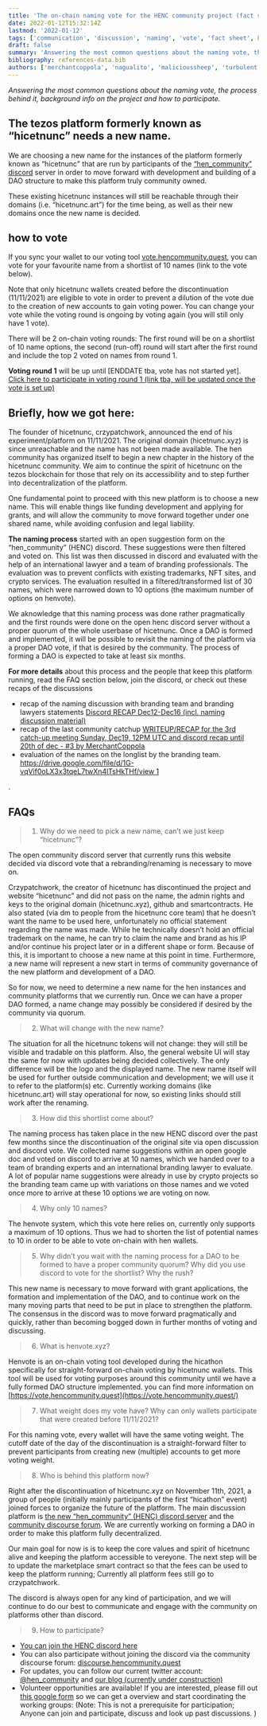 ```yaml
---
title: 'The on-chain naming vote for the HENC community project (fact sheet)'
date: 2022-01-12T15:32:14Z
lastmod: '2022-01-12'
tags: ['communication', 'discussion', 'naming', 'vote', 'fact sheet', FAQ]
draft: false
summary: 'Answering the most common questions about the naming vote, the process behind it, background info on the project and how to participate.'
bibliography: references-data.bib
authors: ['merchantcoppola', 'nagualito', 'malicioussheep', 'turbulent determinism', 'open document']
---
```


_Answering the most common questions about the naming vote, the process behind it, background info on the project and how to participate._

## The tezos platform formerly known as “hicetnunc” needs a new name.

We are choosing a new name for the instances of the platform formerly known as “hicetnunc" that are run by participants of the [“hen_community” discord](https://discord.gg/mzmesqw4) server in order to move forward with development and building of a DAO structure to make this platform truly community owned.

These existing hicetnunc instances will still be reachable through their domains (i.e. “hicetnunc.art”) for the time being, as well as their new domains once the new name is decided.

## how to vote

If you sync your wallet to our voting tool [vote.hencommunity.quest](https://vote.hencommunity.quest/), you can vote for your favourite name from a shortlist of 10 names (link to the vote below).

Note that only hicetnunc wallets created before the discontinuation (11/11/2021) are eligible to vote in order to prevent a dilution of the vote due to the creation of new accounts to gain voting power.  You can change your vote while the voting round is ongoing by voting again (you will still only have 1 vote).

There will be 2 on-chain voting rounds: The first round will be on a shortlist of 10 name options, the second (run-off) round will start after the first round and include the top 2 voted on names from round 1.

**Voting round 1** will be up until [ENDDATE tba, vote has not started yet].  
[Click here to participate in voting round 1 (link tba, will be updated once the vote is set up)](https://vote.hencommunity.quest/proposals)


## Briefly, how we got here: 

The founder of hicetnunc, crzypatchwork, announced the end of his experiment/platform on 11/11/2021. The original domain (hicetnunc.xyz) is since unreachable and the name has not been made available. The hen community has organized itself to begin a new chapter in the history of the hicetnunc community. We aim to continue the spirit of hicetnunc on the tezos blockchain for those that rely on its accessibility and to step further into decentralization of the platform.

One fundamental point to proceed with this new platform is to choose a new name. This will enable things like funding development and applying for grants, and will allow the community to move forward together under one shared name, while avoiding confusion and legal liability.

**The naming process** started with an open suggestion form on the “hen_community” (HENC) discord. These suggestions were then filtered and voted on. This list was then discussed in discord and evaluated with the help of an international lawyer and a team of branding professionals. The evaluation was to prevent conflicts with existing trademarks, NFT sites, and crypto services. The evaluation resulted in a filtered/transformed list of 30 names, which were narrowed down to 10 options (the maximum number of options on henvote).

We aknowledge that this naming process was done rather pragmatically and the first rounds were done on the open henc discord server without a proper quorum of the whole userbase of hicetnunc. Once a DAO is formed and implemented, it will be possible to revisit the naming of the platform via a proper DAO vote, if that is desired by the community. The process of forming a DAO is expected to take at least six months.

**For more details** about this process and the people that keep this platform running, read the FAQ section below, join the discord, or check out these recaps of the discussions

-   recap of the naming discussion with branding team and branding lawyers statements [Discord RECAP Dec12-Dec16 (incl. naming discussion material)](https://community.hicetnunc.xyz/t/discord-recap-dec12-dec16-incl-naming-discussion-material/439)
-   recap of the last community catchup [WRITEUP/RECAP for the 3rd catch-up meeting Sunday, Dec19, 12PM UTC and discord recap until 20th of dec - #3 by MerchantCoppola](https://community.hicetnunc.xyz/t/writeup-recap-for-the-3rd-catch-up-meeting-sunday-dec19-12pm-utc-and-discord-recap-until-20th-of-dec/448/3)
-   evaluation of the names on the longlist by the branding team. [https://drive.google.com/file/d/1G-vqVif0oLX3x3tqeL7twXn4lTsHkTHf/view 1](https://drive.google.com/file/d/1G-vqVif0oLX3x3tqeL7twXn4lTsHkTHf/view)

.

## FAQs

> 1.  Why do we need to pick a new name, can’t we just keep “hicetnunc”?

The open community discord server that currently runs this website decided via discord vote that a rebranding/renaming is necessary to move on.

Crzypatchwork, the creator of hicetnunc has discontinued the project and website “hicetnunc” and did not pass on the name, the admin rights and keys to the original domain (hicetnunc.xyz), github and smartcontracts. He also stated (via dm to people from the hicetnunc core team) that he doesn’t want the name to be used here, unfortunately no official statement regarding the name was made. While he technically doesn’t hold an official trademark on the name, he can try to claim the name and brand as his IP and/or continue his project later or in a different shape or form. Because of this, it is important to choose a new name at this point in time. Furthermore, a new name will represent a new start in terms of community governance of the new platform and development of a DAO.

So for now, we need to determine a new name for the hen instances and community platforms that we currently run. Once we can have a proper DAO formed, a name change may possibly be considered if desired by the community via quorum.

> 2.  What will change with the new name?

The situation for all the hicetnunc tokens will not change: they will still be visible and tradable on this platform. Also, the general website UI will stay the same for now with updates being decided collectively. The only difference will be the logo and the displayed name. The new name itself will be used for further outside communication and development; we will use it to refer to the platform(s) etc. Currently working domains (like hicetnunc.art) will stay operational for now, so existing links should still work after the renaming.

> 3.  How did this shortlist come about?

The naming process has taken place in the new HENC discord over the past few months since the discontinuation of the original site via open discussion and discord vote. We collected name suggestions within an open google doc and voted on discord to arrive at 10 names, which we handed over to a team of branding experts and an international branding lawyer to evaluate. A lot of popular name suggestions were already in use by crypto projects so the branding team came up with variations on those names and we voted once more to arrive at these 10 options we are voting on now.

> 4.  Why only 10 names?

The henvote system, which this vote here relies on, currently only supports a maximum of 10 options. Thus we had to shorten the list of potential names to 10 in order to be able to vote on-chain with hen wallets.

> 5.  Why didn’t you wait with the naming process for a DAO to be formed to have a proper community quorum? Why did you use discord to vote for the shortlist? Why the rush?

This new name is necessary to move forward with grant applications, the formation and implementation of the DAO, and to continue work on the many moving parts that need to be put in place to strengthen the platform. The consensus in the discord was to move forward pragmatically and quickly, rather than becoming bogged down in further months of voting and discussing.

> 6.  What is henvote.xyz?

Henvote is an on-chain voting tool developed during the hicathon specifically for straight-forward on-chain voting by hicetnunc wallets. This tool will be used for voting purposes around this community until we have a fully formed DAO structure implemented. you can find more information on [https://vote.hencommunity.quest](https://vote.hencommunity.quest/)

> 7.  What weight does my vote have? Why can only wallets participate that were created before 11/11/2021?

For this naming vote, every wallet will have the same voting weight. The cutoff date of the day of the discontinuation is a straight-forward filter to prevent participants from creating new (multiple) accounts to get more voting weight.

> 8.  Who is behind this platform now?

Right after the discontinuation of hicetnunc.xyz on November 11th, 2021, a group of people (initially mainly participants of the first “hicathon” event) joined forces to organize the future of the platform. The main discussion platform is [the new “hen_community” (HENC) discord server](https://discord.gg/cXGymBsE) and the [community discourse forum](https://discourse.hencommunity.quest/). We are currently working on forming a DAO in order to make this platform fully decentralized. 

Our main goal for now is is to keep the core values and spirit of hicetnunc alive and keeping the platform accessible to vereyone. The next step will be to update the marketplace smart contract so that the fees can be used to keep the platform running; Currently all platform fees still go to crzypatchwork.

The discord is always open for any kind of participation, and we will continue to do our best to communicate and engage with the community on platforms other than discord.

> 9.  How to participate?

-   [You can join the HENC discord here](https://discord.gg/mzmesqw4)
-   You can also participate without joining the discord via the community discourse forum: [discourse.hencommunity.quest](https://discourse.hencommunity.quest/)
-   For updates, you can follow our current twitter account: [@hen_community](https://twitter.com/hen_community) and [our blog (currently under construction)](https://hencommunity.quest/)
-   Volunteer opportunities are available! If you are interested, please fill out [this google form](https://forms.gle/75QHgUC5EZTReceK7)  so we can get a overview and start coordinating the working groups: (Note: This is not a prerequisite for participation; Anyone can join and participate, discuss and look up past discussions. )

<TOCInline toc={props.toc} asDisclosure toHeading={3} />

